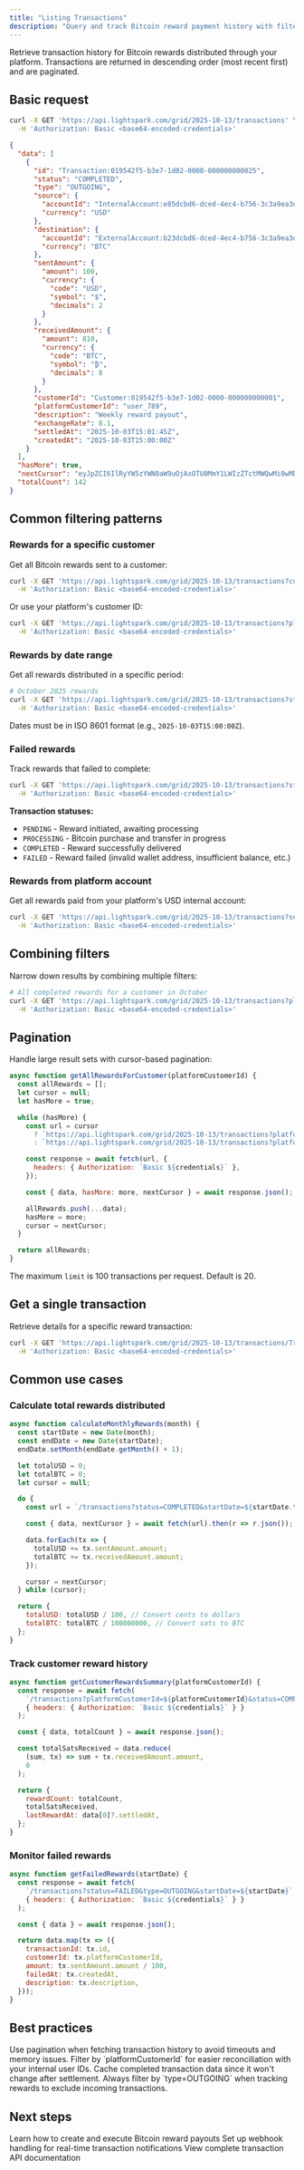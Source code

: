 ```yaml
---
title: "Listing Transactions"
description: "Query and track Bitcoin reward payment history with filtering and pagination"
---
```


Retrieve transaction history for Bitcoin rewards distributed through your platform. Transactions are returned in descending order (most recent first) and are paginated.

## Basic request

```bash cURL
curl -X GET 'https://api.lightspark.com/grid/2025-10-13/transactions' \
  -H 'Authorization: Basic <base64-encoded-credentials>'
```

```json response
{
  "data": [
    {
      "id": "Transaction:019542f5-b3e7-1d02-0000-000000000025",
      "status": "COMPLETED",
      "type": "OUTGOING",
      "source": {
        "accountId": "InternalAccount:e85dcbd6-dced-4ec4-b756-3c3a9ea3d965",
        "currency": "USD"
      },
      "destination": {
        "accountId": "ExternalAccount:b23dcbd6-dced-4ec4-b756-3c3a9ea3d456",
        "currency": "BTC"
      },
      "sentAmount": {
        "amount": 100,
        "currency": {
          "code": "USD",
          "symbol": "$",
          "decimals": 2
        }
      },
      "receivedAmount": {
        "amount": 810,
        "currency": {
          "code": "BTC",
          "symbol": "₿",
          "decimals": 8
        }
      },
      "customerId": "Customer:019542f5-b3e7-1d02-0000-000000000001",
      "platformCustomerId": "user_789",
      "description": "Weekly reward payout",
      "exchangeRate": 8.1,
      "settledAt": "2025-10-03T15:01:45Z",
      "createdAt": "2025-10-03T15:00:00Z"
    }
  ],
  "hasMore": true,
  "nextCursor": "eyJpZCI6IlRyYW5zYWN0aW9uOjAxOTU0MmY1LWIzZTctMWQwMi0wMDAwLTAwMDAwMDAwMDAyNSJ9",
  "totalCount": 142
}
```

## Common filtering patterns

### Rewards for a specific customer

Get all Bitcoin rewards sent to a customer:

```bash
curl -X GET 'https://api.lightspark.com/grid/2025-10-13/transactions?customerId=Customer:019542f5-b3e7-1d02-0000-000000000001' \
  -H 'Authorization: Basic <base64-encoded-credentials>'
```

Or use your platform's customer ID:

```bash
curl -X GET 'https://api.lightspark.com/grid/2025-10-13/transactions?platformCustomerId=user_789' \
  -H 'Authorization: Basic <base64-encoded-credentials>'
```

### Rewards by date range

Get all rewards distributed in a specific period:

```bash
# October 2025 rewards
curl -X GET 'https://api.lightspark.com/grid/2025-10-13/transactions?startDate=2025-10-01T00:00:00Z&endDate=2025-10-31T23:59:59Z' \
  -H 'Authorization: Basic <base64-encoded-credentials>'
```

<Tip>Dates must be in ISO 8601 format (e.g., `2025-10-03T15:00:00Z`).</Tip>

### Failed rewards

Track rewards that failed to complete:

```bash
curl -X GET 'https://api.lightspark.com/grid/2025-10-13/transactions?status=FAILED&type=OUTGOING' \
  -H 'Authorization: Basic <base64-encoded-credentials>'
```

**Transaction statuses:**

- `PENDING` - Reward initiated, awaiting processing
- `PROCESSING` - Bitcoin purchase and transfer in progress
- `COMPLETED` - Reward successfully delivered
- `FAILED` - Reward failed (invalid wallet address, insufficient balance, etc.)

### Rewards from platform account

Get all rewards paid from your platform's USD internal account:

```bash
curl -X GET 'https://api.lightspark.com/grid/2025-10-13/transactions?senderAccountIdentifier=InternalAccount:e85dcbd6-dced-4ec4-b756-3c3a9ea3d965&type=OUTGOING' \
  -H 'Authorization: Basic <base64-encoded-credentials>'
```

## Combining filters

Narrow down results by combining multiple filters:

```bash
# All completed rewards for a customer in October
curl -X GET 'https://api.lightspark.com/grid/2025-10-13/transactions?platformCustomerId=user_789&status=COMPLETED&startDate=2025-10-01T00:00:00Z&endDate=2025-10-31T23:59:59Z' \
  -H 'Authorization: Basic <base64-encoded-credentials>'
```

## Pagination

Handle large result sets with cursor-based pagination:

```javascript
async function getAllRewardsForCustomer(platformCustomerId) {
  const allRewards = [];
  let cursor = null;
  let hasMore = true;

  while (hasMore) {
    const url = cursor
      ? `https://api.lightspark.com/grid/2025-10-13/transactions?platformCustomerId=${platformCustomerId}&limit=100&cursor=${cursor}`
      : `https://api.lightspark.com/grid/2025-10-13/transactions?platformCustomerId=${platformCustomerId}&limit=100`;

    const response = await fetch(url, {
      headers: { Authorization: `Basic ${credentials}` },
    });

    const { data, hasMore: more, nextCursor } = await response.json();

    allRewards.push(...data);
    hasMore = more;
    cursor = nextCursor;
  }

  return allRewards;
}
```

<Info>The maximum `limit` is 100 transactions per request. Default is 20.</Info>

## Get a single transaction

Retrieve details for a specific reward transaction:

```bash
curl -X GET 'https://api.lightspark.com/grid/2025-10-13/transactions/Transaction:019542f5-b3e7-1d02-0000-000000000025' \
  -H 'Authorization: Basic <base64-encoded-credentials>'
```

## Common use cases

### Calculate total rewards distributed

```javascript
async function calculateMonthlyRewards(month) {
  const startDate = new Date(month);
  const endDate = new Date(startDate);
  endDate.setMonth(endDate.getMonth() + 1);

  let totalUSD = 0;
  let totalBTC = 0;
  let cursor = null;

  do {
    const url = `/transactions?status=COMPLETED&startDate=${startDate.toISOString()}&endDate=${endDate.toISOString()}&cursor=${cursor || ''}`;

    const { data, nextCursor } = await fetch(url).then(r => r.json());

    data.forEach(tx => {
      totalUSD += tx.sentAmount.amount;
      totalBTC += tx.receivedAmount.amount;
    });

    cursor = nextCursor;
  } while (cursor);

  return {
    totalUSD: totalUSD / 100, // Convert cents to dollars
    totalBTC: totalBTC / 100000000, // Convert sats to BTC
  };
}
```

### Track customer reward history

```javascript
async function getCustomerRewardsSummary(platformCustomerId) {
  const response = await fetch(
    `/transactions?platformCustomerId=${platformCustomerId}&status=COMPLETED`,
    { headers: { Authorization: `Basic ${credentials}` } }
  );

  const { data, totalCount } = await response.json();

  const totalSatsReceived = data.reduce(
    (sum, tx) => sum + tx.receivedAmount.amount,
    0
  );

  return {
    rewardCount: totalCount,
    totalSatsReceived,
    lastRewardAt: data[0]?.settledAt,
  };
}
```

### Monitor failed rewards

```javascript
async function getFailedRewards(startDate) {
  const response = await fetch(
    `/transactions?status=FAILED&type=OUTGOING&startDate=${startDate}`,
    { headers: { Authorization: `Basic ${credentials}` } }
  );

  const { data } = await response.json();

  return data.map(tx => ({
    transactionId: tx.id,
    customerId: tx.platformCustomerId,
    amount: tx.sentAmount.amount / 100,
    failedAt: tx.createdAt,
    description: tx.description,
  }));
}
```

## Best practices

<Check>
Use pagination when fetching transaction history to avoid timeouts and memory issues.
</Check>

<Check>
Filter by `platformCustomerId` for easier reconciliation with your internal user IDs.
</Check>

<Check>
Cache completed transaction data since it won't change after settlement.
</Check>

<Warning>
Always filter by `type=OUTGOING` when tracking rewards to exclude incoming transactions.
</Warning>

## Next steps

<CardGroup cols={2}>
<Card title="Distributing Rewards" icon="gift" href="/rewards/developer-guides/distributing-rewards">
  Learn how to create and execute Bitcoin reward payouts
</Card>

<Card title="Webhooks" icon="webhook" href="/rewards/platform-tools/webhooks">
  Set up webhook handling for real-time transaction notifications
</Card>

<Card title="API Reference" icon="code" href="/api-reference/transactions/list-transactions">
  View complete transaction API documentation
</Card>
</CardGroup>
